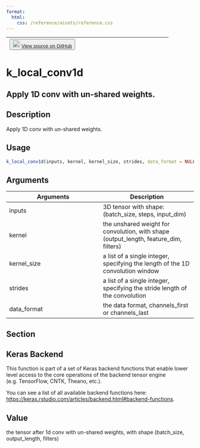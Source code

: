```yaml
---
format:
  html:
    css: /reference/assets/reference.css
---
```


| <button class="button"> ![](/reference/assets/GitHub-Mark-32px.png){width="20"} [View source on GitHub](https://github.com/rstudio/keras//blob/main/R/backend.R#L1538) </button> |
|:------------------------------:|:--------------------------------------:|

# k_local_conv1d

## Apply 1D conv with un-shared weights.

## Description
Apply 1D conv with un-shared weights. 


## Usage
```r
k_local_conv1d(inputs, kernel, kernel_size, strides, data_format = NULL) 
```

## Arguments
|Arguments|Description|
|---|---|
| inputs | 3D tensor with shape: (batch_size, steps, input_dim) |
| kernel | the unshared weight for convolution, with shape (output_length, feature_dim, filters) |
| kernel_size | a list of a single integer, specifying the length of the 1D convolution window |
| strides | a list of a single integer, specifying the stride length of the convolution |
| data_format | the data format, channels_first or channels_last |


## Section

## Keras Backend

This function is part of a set of Keras backend functions that enable lower level access to the core operations of the backend tensor engine (e.g. TensorFlow, CNTK, Theano, etc.). 

You can see a list of all available backend functions here: [https://keras.rstudio.com/articles/backend.html#backend-functions](https://keras.rstudio.com/articles/backend.html#backend-functions). 

## Value
the tensor after 1d conv with un-shared weights, with shape (batch_size, output_length, filters) 




